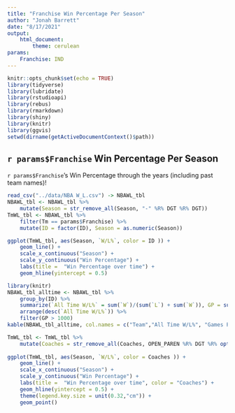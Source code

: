 ```yaml
---
title: "Franchise Win Percentage Per Season"
author: "Jonah Barrett"
date: "8/17/2021"
output: 
    html_document:
        theme: cerulean
params:
    Franchise: IND
---
```


```r
knitr::opts_chunk$set(echo = TRUE)
library(tidyverse)
library(lubridate)
library(rstudioapi)
library(rebus)
library(rmarkdown)
library(shiny)
library(knitr)
library(ggvis)
setwd(dirname(getActiveDocumentContext()$path))
```

## `r params$Franchise` Win Percentage Per Season

`r params$Franchise`'s Win Percentage through the years (including past team names)!

```r
read_csv("../data/NBA W_L.csv") -> NBAWL_tbl
NBAWL_tbl <- NBAWL_tbl %>%
    mutate(Season = str_remove_all(Season, "-" %R% DGT %R% DGT))
TmWL_tbl <- NBAWL_tbl %>%
    filter(Tm == params$Franchise) %>%
    mutate(ID = factor(ID), Season = as.numeric(Season))

ggplot(TmWL_tbl, aes(Season, `W/L%`, color = ID )) +
    geom_line() +
    scale_x_continuous("Season") +
    scale_y_continuous("Win Percentage") +
    labs(title =  "Win Percentage over time") +
    geom_hline(yintercept = 0.5)
```

``` r
library(knitr)
NBAWL_tbl_alltime <- NBAWL_tbl %>%
    group_by(ID) %>%
    summarize(`All Time W/L%` = sum(`W`)/(sum(`L`) + sum(`W`)), GP = sum(`W`)+sum(`L`)) %>%
    arrange(desc(`All Time W/L%`)) %>%
    filter(GP > 1000)
kable(NBAWL_tbl_alltime, col.names = c("Team","All Time W/L%", "Games Played"))
```

```r
TmWL_tbl <- TmWL_tbl %>%
    mutate(Coaches = str_remove_all(Coaches, OPEN_PAREN %R% DGT %R% optional(DGT) %R% "-" %R% DGT %R% optional(DGT) %R% CLOSE_PAREN))
    
ggplot(TmWL_tbl, aes(Season, `W/L%`, color = Coaches )) +
    geom_line() +
    scale_x_continuous("Season") +
    scale_y_continuous("Win Percentage") +
    labs(title =  "Win Percentage over time", color = "Coaches") +
    geom_hline(yintercept = 0.5) +
    theme(legend.key.size = unit(0.32,"cm")) +
    geom_point()
```

